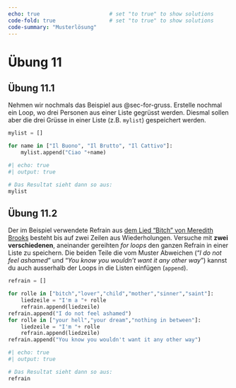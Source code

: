 ```yaml
---
echo: true                      # set "to true" to show solutions
code-fold: true                 # set "to true" to show solutions
code-summary: "Musterlösung"     
---
```


# Übung 11

## Übung  11.1 {#sec-ex-for-loops-gruesse}

Nehmen wir nochmals das Beispiel aus @sec-for-gruss. Erstelle nochmal ein Loop, wo drei Personen aus einer Liste gegrüsst werden. Diesmal sollen aber die drei Grüsse in einer Liste (z.B. `mylist`) gespeichert werden.

```python
mylist = []

for name in ["Il Buono", "Il Brutto", "Il Cattivo"]:
    mylist.append("Ciao "+name)
```

```python
#| echo: true
#| output: true

# Das Resultat sieht dann so aus:
mylist
```

## Übung  11.2 {#sec-ex-loopoutput}
    
Der im Beispiel verwendete Refrain aus [dem Lied "Bitch" von Meredith Brooks](https://www.metrolyrics.com/bitch-lyrics-meredith-brooks.html) besteht bis auf zwei Zeilen aus Wiederholungen. Versuche mit **zwei verschiedenen**, aneinander gereihten *for loops* den ganzen Refrain in einer Liste zu speichern. Die beiden Teile die vom Muster Abweichen ("*I do not feel ashamed*" und "*You know you wouldn't want it any other way*") kannst du auch ausserhalb der Loops in die Listen einfügen (`append`).

```python
refrain = []

for rolle in ["bitch","lover","child","mother","sinner","saint"]:
    liedzeile = "I'm a "+ rolle 
    refrain.append(liedzeile)
refrain.append("I do not feel ashamed")
for rolle in ["your hell","your dream","nothing in between"]:
    liedzeile = "I'm "+ rolle 
    refrain.append(liedzeile)
refrain.append("You know you wouldn't want it any other way") 
```

```python
#| echo: true
#| output: true

# Das Resultat sieht dann so aus:
refrain
```

